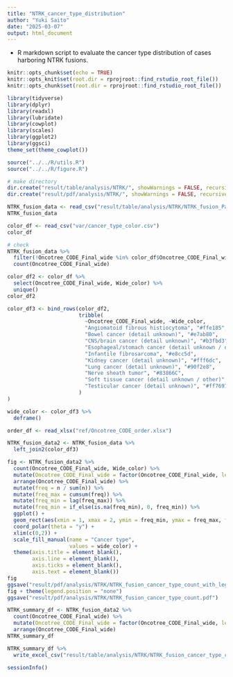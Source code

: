 ---
title: "NTRK_cancer_type_distribution"
author: "Yuki Saito"
date: "2025-03-07"
output: html_document
---

- R markdown script to evaluate the cancer type distribution of cases harboring NTRK fusions.
    
```{r setup, include=FALSE, message=FALSE, warning=FALSE}
knitr::opts_chunk$set(echo = TRUE)
knitr::opts_knit$set(root.dir = rprojroot::find_rstudio_root_file())
knitr::opts_chunk$set(root.dir = rprojroot::find_rstudio_root_file())
```

```{r library, message=FALSE, warning=FALSE}
library(tidyverse)
library(dplyr)
library(readxl)
library(lubridate)
library(cowplot)
library(scales)
library(ggplot2)
library(ggsci)
theme_set(theme_cowplot())
```

```{r source}
source("../../R/utils.R")
source("../../R/figure.R")
```

```{r make directory}
# make directory
dir.create("result/table/analysis/NTRK/", showWarnings = FALSE, recursive = TRUE)
dir.create("result/pdf/analysis/NTRK/", showWarnings = FALSE, recursive = TRUE)
```

```{r input}
NTRK_fusion_data <- read_csv("result/table/analysis/NTRK/NTRK_fusion_PanCan_data_with_response_by_individual.csv")
NTRK_fusion_data
```

```{r figure}
color_df <- read_csv("var/cancer_type_color.csv")
color_df

# check
NTRK_fusion_data %>% 
  filter(!Oncotree_CODE_Final_wide %in% color_df$Oncotree_CODE_Final_wide) %>% 
  count(Oncotree_CODE_Final_wide)

color_df2 <- color_df %>% 
  select(Oncotree_CODE_Final_wide, Wide_color) %>%
  unique()
color_df2

color_df3 <- bind_rows(color_df2,
                       tribble(
                         ~Oncotree_CODE_Final_wide, ~Wide_color,
                         "Angiomatoid fibrous histiocytoma", "#ffe185",
                         "Bowel cancer (detail unknown)", "#e7ab80",
                         "CNS/brain cancer (detail unknown)", "#b3fbd3",
                         "Esophageal/stomach cancer (detail unknown / other)", "#b6d1e4",
                         "Infantile fibrosarcoma", "#e8cc5d",
                         "Kidney cancer (detail unknown)", "#fff6dc",
                         "Lung cancer (detail unknown)", "#90f2e8",
                         "Nerve sheath tumor", "#83866C",
                         "Soft tissue cancer (detail unknown / other)", "#ffeeb8",
                         "Testicular cancer (detail unknown)", "#ff7697"
                       )
)

wide_color <- color_df3 %>%
  deframe()
```

```{r figure2}
order_df <- read_xlsx("ref/Oncotree_CODE_order.xlsx")

NTRK_fusion_data2 <- NTRK_fusion_data %>% 
  left_join2(color_df3)

fig <- NTRK_fusion_data2 %>% 
  count(Oncotree_CODE_Final_wide, Wide_color) %>%
  mutate(Oncotree_CODE_Final_wide = factor(Oncotree_CODE_Final_wide, levels = order_df$Oncotree_CODE_Final_wide)) %>% 
  arrange(Oncotree_CODE_Final_wide) %>% 
  mutate(freq = n / sum(n)) %>%
  mutate(freq_max = cumsum(freq)) %>%
  mutate(freq_min = lag(freq_max)) %>% 
  mutate(freq_min = if_else(is.na(freq_min), 0, freq_min)) %>% 
  ggplot() +
  geom_rect(aes(xmin = 1, xmax = 2, ymin = freq_min, ymax = freq_max, fill = Oncotree_CODE_Final_wide), color = "black", stat = "identity") +
  coord_polar(theta = "y") +
  xlim(c(0,2)) +
  scale_fill_manual(name = "Cancer type",
                    values = wide_color) +
  theme(axis.title = element_blank(),
        axis.line = element_blank(),
        axis.ticks = element_blank(),
        axis.text = element_blank())
fig
ggsave("result/pdf/analysis/NTRK/NTRK_fusion_cancer_type_count_with_legend.pdf", width = 10, height = 5) 
fig + theme(legend.position = "none")
ggsave("result/pdf/analysis/NTRK/NTRK_fusion_cancer_type_count.pdf") 
```

```{r count}
NTRK_summary_df <- NTRK_fusion_data2 %>%
  count(Oncotree_CODE_Final_wide) %>% 
  mutate(Oncotree_CODE_Final_wide = factor(Oncotree_CODE_Final_wide, levels = order_df$Oncotree_CODE_Final_wide)) %>% 
  arrange(Oncotree_CODE_Final_wide)
NTRK_summary_df

NTRK_summary_df %>% 
  write_excel_csv("result/table/analysis/NTRK/NTRK_fusion_cancer_type_count.csv", na = "")  
```

```{r sessioninfo}
sessionInfo()
```

